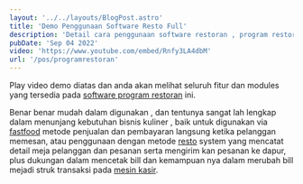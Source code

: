 ```yaml
---
layout: '../../layouts/BlogPost.astro'
title: 'Demo Penggunaan Software Resto Full'
description: 'Detail cara penggunaan software restoran , program restoran , aplikasi restoran lengkap'
pubDate: 'Sep 04 2022'
video: 'https://www.youtube.com/embed/Rnfy3LA4dbM'
url: '/pos/programrestoran'
---
```


Play video demo diatas dan anda akan melihat seluruh fitur dan modules yang tersedia pada [software program restoran](/pos/programrestoran) ini.

Benar benar mudah dalam digunakan , dan tentunya sangat lah lengkap dalam menunjang kebutuhan bisnis kuliner , baik untuk digunakan via [fastfood](/pos/programrestoran) metode penjualan dan pembayaran langsung ketika pelanggan memesan, atau penggunaan dengan metode [resto](/pos/programrestoran) system yang mencatat detail meja pelanggan dan pesanan serta mengirim kan pesanan ke dapur, plus dukungan dalam mencetak bill dan kemampuan nya dalam merubah bill mejadi struk transaksi pada [mesin kasir](/pos/programrestoran).
